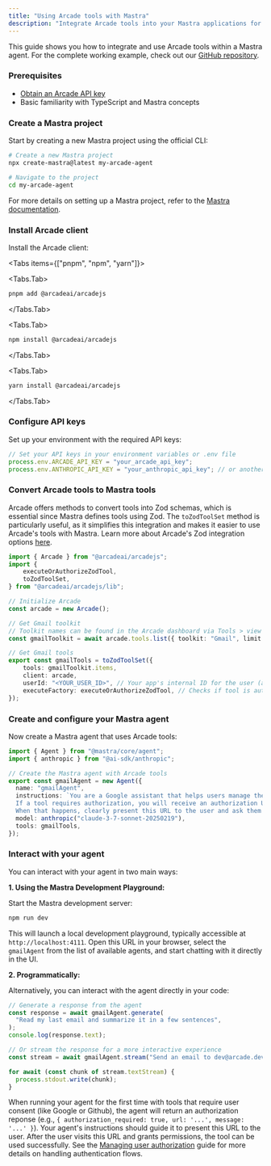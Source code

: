 ```yaml
---
title: "Using Arcade tools with Mastra"
description: "Integrate Arcade tools into your Mastra applications for basic use cases."
---
```



This guide shows you how to integrate and use Arcade tools within a Mastra agent. For the complete working example, check out our [GitHub repository](https://github.com/ArcadeAI/arcade-ai/tree/main/examples/mastra).

<Steps>

### Prerequisites

- [Obtain an Arcade API key](/home/api-keys)
- Basic familiarity with TypeScript and Mastra concepts

### Create a Mastra project

Start by creating a new Mastra project using the official CLI:

```bash
# Create a new Mastra project
npx create-mastra@latest my-arcade-agent

# Navigate to the project
cd my-arcade-agent
```

For more details on setting up a Mastra project, refer to the [Mastra documentation](https://mastra.ai/docs/getting-started/installation).

### Install Arcade client

Install the Arcade client:

<Tabs items={["pnpm", "npm", "yarn"]}>

<Tabs.Tab>

```bash
pnpm add @arcadeai/arcadejs
```

</Tabs.Tab>

<Tabs.Tab>

```bash
npm install @arcadeai/arcadejs
```

</Tabs.Tab>

<Tabs.Tab>

```bash
yarn install @arcadeai/arcadejs
```

</Tabs.Tab>

</Tabs>

### Configure API keys

Set up your environment with the required API keys:

```typescript
// Set your API keys in your environment variables or .env file
process.env.ARCADE_API_KEY = "your_arcade_api_key";
process.env.ANTHROPIC_API_KEY = "your_anthropic_api_key"; // or another supported model provider
```

### Convert Arcade tools to Mastra tools

Arcade offers methods to convert tools into Zod schemas, which is essential since Mastra defines tools using Zod. The `toZodToolSet` method is particularly useful, as it simplifies this integration and makes it easier to use Arcade's tools with Mastra. Learn more about Arcade's Zod integration options [here](/home/use-tools/get-tool-definitions#get-zod-tool-definitions).

```ts
import { Arcade } from "@arcadeai/arcadejs";
import {
	executeOrAuthorizeZodTool,
	toZodToolSet,
} from "@arcadeai/arcadejs/lib";

// Initialize Arcade
const arcade = new Arcade();

// Get Gmail toolkit
// Toolkit names can be found in the Arcade dashboard via Tools > view > Toolkit or via the CLI `arcade workers list`
const gmailToolkit = await arcade.tools.list({ toolkit: "Gmail", limit: 30 });

// Get Gmail tools
export const gmailTools = toZodToolSet({
	tools: gmailToolkit.items,
	client: arcade,
	userId: "<YOUR_USER_ID>", // Your app's internal ID for the user (an email, UUID, etc). It's used internally to identify your user in Arcade
	executeFactory: executeOrAuthorizeZodTool, // Checks if tool is authorized and executes it, or returns authorization URL if needed
});

```

### Create and configure your Mastra agent

Now create a Mastra agent that uses Arcade tools:

```typescript
import { Agent } from "@mastra/core/agent";
import { anthropic } from "@ai-sdk/anthropic";

// Create the Mastra agent with Arcade tools
export const gmailAgent = new Agent({
  name: "gmailAgent",
  instructions: `You are a Google assistant that helps users manage their Google services (Gmail, Calendar, Sheets, Drive, and Contacts).
  If a tool requires authorization, you will receive an authorization URL.
  When that happens, clearly present this URL to the user and ask them to visit it to grant permissions.`,
  model: anthropic("claude-3-7-sonnet-20250219"),
  tools: gmailTools,
});
```

### Interact with your agent

You can interact with your agent in two main ways:

**1. Using the Mastra Development Playground:**

Start the Mastra development server:

```bash
npm run dev
```

This will launch a local development playground, typically accessible at `http://localhost:4111`. Open this URL in your browser, select the `gmailAgent` from the list of available agents, and start chatting with it directly in the UI.

**2. Programmatically:**

Alternatively, you can interact with the agent directly in your code:

```typescript
// Generate a response from the agent
const response = await gmailAgent.generate(
  "Read my last email and summarize it in a few sentences",
);
console.log(response.text);

// Or stream the response for a more interactive experience
const stream = await gmailAgent.stream("Send an email to dev@arcade.dev with the subject 'Hello from Mastra'");

for await (const chunk of stream.textStream) {
  process.stdout.write(chunk);
}
```

</Steps>

<Callout type="warning" title="Initial Tool Authorization">When running your agent for the first time with tools that require user consent (like Google or Github), the agent will return an authorization reponse (e.g., `{ authorization_required: true, url: '...', message: '...' }`). Your agent's instructions should guide it to present this URL to the user. After the user visits this URL and grants permissions, the tool can be used successfully. See the [Managing user authorization](/home/mastra/user-auth-interrupts) guide for more details on handling authentication flows.</Callout>
